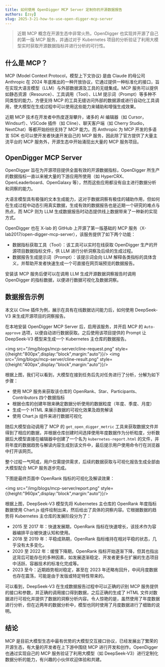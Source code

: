 ```yaml
---
title: 如何使用 OpenDigger MCP Server 定制你的开源数据报告
authors: [zsy]
slug: 2025-3-21-how-to-use-open-digger-mcp-server
---
```


> 近期 MCP 概念在开源生态中非常火热，OpenDigger 也实现并开源了自己的第一版 MCP 服务，并通过对于 Kubernetes 项目的分析验证了利用大模型实时获取开源数据指标并进行分析的可行性。

## 什么是 MCP？

MCP (Model Context Protocol，模型上下文协议) 是由 Claude 的母公司 Anthropic 在 2024 年底推出的一种开放协议，它通过提供一种标准化的接口，旨在实现大语言模型（LLM）与外部数据源及工具的无缝集成。MCP 服务可以提供如静态资源（Resource）、工具调用（Tool）、LLM 提示词（Prompt）等多种不同类型的能力，方便支持 MCP 的工具无缝访问外部的数据源或进行自动化工具调用，使大模型在生成过程中可以使用这些能力来辅助和增强生成效果。

近期 MCP 技术在开发者中热度逐渐攀升，诸多的 AI 编辑器（如 Cursor，Windsurf）、VSCode 插件（如 Cline）、聊天客户端（如 Cherry Studio，NextChat）等都开始纷纷支持了 MCP 能力。而 Anthropic 为 MCP 开发的多语言 SDK 也可以使开发者快速开发自己的 MCP 服务，因此除了官方提供了大量主流平台的 MCP 服务外，开源生态中开始涌现出大量的 MCP 服务项目。

## OpenDigger MCP Server

OpenDigger 旨在为开源项目提供全面有效的开源数据指标，OpenDigger 所生产的数据指标一直以来被大量的下游应用所使用（如 HyperCRX、OpenLeaderboard、OpenGalaxy 等），然而这些应用都没有自主进行数据分析和洞察的能力。

大语言模型具有极强的文本生成能力，这对于数据洞察有极佳的辅助作用，但如何在生成过程中动态引用真实数据，生成有效的数据报告也是近期一个研究的难点与热点，而 MCP 则为 LLM 生成数据报告时动态提供线上数据带来了一种新的实现方式。

OpenDigger 也在 X-lab 的 GitHub 上开源了第一版基础的 MCP 服务（X-lab2017/open-digger-mcp-server），该服务提供了如下两个功能：

- 数据指标获取工具（Tool）：该工具可以实时在线获取 OpenDigger 生产的开源项目数据指标文件，供 LLM 进行分析洞察及后续的生成过程。
- 数据报告生成提示词（Prompt）：该提示词会向 LLM 解释各类指标的具体含义，并帮助开发者快速生成一个可直接在网页端预览的数据报告。

安装该 MCP 服务后便可以在调用 LLM 生成开源数据洞察报告时调用 OpenDigger 的指标数据，以便进行数据可视化及数据洞察。

## 数据报告示例

本文以 Cline 插件为例，展示在具有在线数据访问能力后，如何使用 DeepSeek-V3 来生成开源项目的洞察报告。

在本地安装 OpenDigger MCP Server 后，启用该服务，并开启 MCP 的 `Auto-approve` 选项，以便自动进行数据获取。之后使用该项目提供的 Prompt 让 DeepSeek-V3 模型来生成一个 Kubernetes 主仓库的数据报告。

<img src="/img/blogs/mcp-server/cline-request.png" style={{height:"800px",display:"block",margin:"auto"}}/>
<img src="/img/blogs/mcp-server/cline-result.png" style={{height:"400px",display:"block",margin:"auto"}}/>

根据上图，我们可以看到，大模型在接到任务后先对任务进行了分析，分解为如下步骤：
- 使用 MCP 服务来获取该仓库的 OpenRank、Star、Participants、Contributors 四个数据指标
- 根据仓库的创建年限来确定数据分析使用的数据粒度（年度、季度、月度）
- 生成一个 HTML 来展示数据的可视化效果及趋势解读
- 使用 Chart.js 组件来进行数据可视化

随后大模型自动调用了 MCP 的 `get_open_digger_metric` 工具来获取数据文件并得到了相应的数据，并根据仓库创建时间选择使用年度数据作为分析粒度，分析数据后大模型直接在编辑器中创建了一个名为 `kubernetes-report.html` 的文件，并将年度的数据趋势与解读内容生成到该文件中，最后提示用户使用命令行在浏览器中打开该网页。

整个过程一气呵成，用户仅需提供需求，后续的数据获取与可视化报告生成全部由大模型配合 MCP 服务逐步完成。

下图是最终页面中 OpenRank 指标的可视化及解读效果：

<img src="/img/blogs/mcp-server/report.png" style={{height:"960px",display:"block",margin:"auto"}}/>

根据上图，DeepSeek-V3 模型先将 Kubernetes 主仓库的 OpenRank 年度指标数据使用 Chart.js 组件绘制出来，然后给出了具体的洞察内容。它根据数据的趋势将 Kubernetes 主仓库的发展阶段分为了：

- 2015 至 2017 年：快速发展期，OpenRank 指标在快速增长，该技术作为容器编排平台被快速认知和使用。
- 2018 至 2019 年：平稳成熟期，OpenRank 指标维持在相对平稳的状态，几乎没有太多变化。
- 2020 至 2022 年：缓慢下降期，OpenRank 指标开始逐渐下降，但其也指出这背后可能存在的多种因素，如发展逐渐稳定、开发者更多在扩展的生态项目中活跃、容器技术的标准化完成等。
- 2023 至今：近期趋势相对稳定，甚至在 2023 年还略有回升，中间月度数据也存在震荡，可能是由于发版或特定特性带来的。

可以看到，DeepSeek-V3 在生成数据报告过程中可以正确的识别 MCP 服务提供的接口和参数，并正确的调用接口得到数据，之后正确的生成了 HTML 文件对数据进行可视化并提供了数据的洞察分析内容。令人惊艳的是，虽然使用了年度数据进行分析，但在近两年的数据分析中，模型也同时使用了月度数据进行了细致的说明。

## 结论

MCP 是目前大模型生态中最有优势的大模型交互接口协议，已经发展出了繁荣的开源生态，有大量的开发者在上下游中围绕 MCP 进行开发和创作。OpenDigger 也通过实现自己的 MCP 服务验证了利用大模型（如 DeepSeek-V3）进行定制化数据分析的能力，有兴趣的小伙伴欢迎体验和共建。
